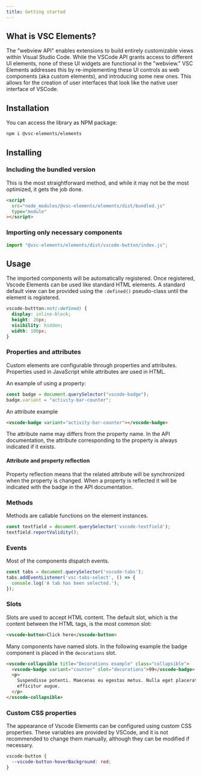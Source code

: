 ```yaml
---
title: Getting started
---
```



## What is VSC Elements?

The "webview API" enables extensions to build entirely customizable views within Visual Studio Code.
While the VSCode API grants access to different UI elements, none of these UI widgets are functional
in the "webview." VSC Elements addresses this by re-implementing these UI controls as web
components (aka custom elements), and introducing some new ones. This allows for the creation of
user interfaces that look like the native user interface of VSCode.

## Installation

You can access the library as NPM package:

```bash
npm i @vsc-elements/elements
```

## Installing

### Including the bundled version

This is the most straightforward method, and while it may not be the most optimized, it gets the job done.

```html
<script
  src="node_modules/@vsc-elements/elements/dist/bundled.js"
  type="module"
></script>
```

### Importing only necessary components

```typescript
import "@vsc-elements/elements/dist/vscode-button/index.js";
```

## Usage

The imported components will be automatically registered. Once registered,
Vscode Elements can be used like standard HTML elements. A standard default view
can be provided using the `:defined()` pseudo-class until the element is
registered.

```css
vscode-buttton:not(:defined) {
  display: inline-block;
  height: 26px;
  visibility: hidden;
  width: 100px;
}
```

### Properties and attributes

Custom elements are configurable through properties and attributes. Properties used in JavaScript
while attributes are used in HTML.

An example of using a property:

```javascript
const badge = document.querySelector("vscode-badge");
badge.variant = "activity-bar-counter";
```

An attribute example

```html
<vscode-badge variant="activity-bar-counter"></vscode-badge>
```

The attribute name may differs from the property name. In the API documentation, the attribute
corresponding to the property is always indicated if it exists.

#### Attribute and property reflection

Property reflection means that the related attribute will be synchronized when the property is
changed. When a property is reflected it will be indicated with the <ApiDocsBadge flag="reflected" /> 
badge in the API documentation.

### Methods

Methods are callable functions on the element instances.

```javascript
const textfield = document.querySelector('vscode-textfield');
textfield.reportValidity();
```

### Events

Most of the components dispatch events.

```javascript
const tabs = document.querySelector('vscode-tabs');
tabs.addEventListener('vsc-tabs-select', () => {
  console.log('A tab has been selected.');
});
```

### Slots

Slots are used to accept HTML content. 
The default slot, which is the content between the HTML tags, is the most common slot:

```html
<vscode-button>Click here</vscode-button>
```

Many components have named slots. In the following example the badge component
is placed in the `decorations` slot.

```html
<vscode-collapsible title="Decorations example" class="collapsible">
  <vscode-badge variant="counter" slot="decorations">99</vscode-badge>
  <p>
    Suspendisse potenti. Maecenas eu egestas metus. Nulla eget placerat mi, et
    efficitur augue.
  </p>
</vscode-collapsible>
```

### Custom CSS properties

The appearance of Vscode Elements can be configured using custom CSS properties. These variables 
are provided by VSCode, and it is not recommended to change them manually, although they can be 
modified if necessary.

```css
vscode-button {
  --vscode-button-hoverBackground: red;
}
```
